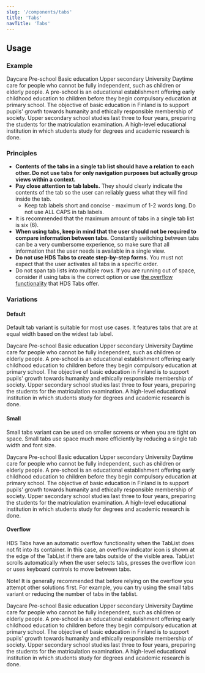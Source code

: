 ```yaml
---
slug: '/components/tabs'
title: 'Tabs'
navTitle: 'Tabs'
---
```




## Usage

### Example

<PlaygroundPreview>
  <Tabs>
    <Tabs.TabList style={{ marginBottom: 'var(--spacing-m)' }}>
      <Tabs.Tab>Daycare</Tabs.Tab>
      <Tabs.Tab>Pre-school</Tabs.Tab>
      <Tabs.Tab>Basic education</Tabs.Tab>
      <Tabs.Tab>Upper secondary</Tabs.Tab>
      <Tabs.Tab>University</Tabs.Tab>
    </Tabs.TabList>
    <Tabs.TabPanel>
      Daytime care for people who cannot be fully independent, such as children or elderly people.
    </Tabs.TabPanel>
    <Tabs.TabPanel>
      A pre-school is an educational establishment offering early childhood education to children before they begin
      compulsory education at primary school.
    </Tabs.TabPanel>
    <Tabs.TabPanel>
      The objective of basic education in Finland is to support pupils&#39; growth towards humanity and ethically
      responsible membership of society.
    </Tabs.TabPanel>
    <Tabs.TabPanel>
      Upper secondary school studies last three to four years, preparing the students for the matriculation examination.
    </Tabs.TabPanel>
    <Tabs.TabPanel>
      A high-level educational institution in which students study for degrees and academic research is done.
    </Tabs.TabPanel>
  </Tabs>
</PlaygroundPreview>

### Principles

- **Contents of the tabs in a single tab list should have a relation to each other. Do not use tabs for only navigation purposes but actually group views within a context.**
- **Pay close attention to tab labels.** They should clearly indicate the contents of the tab so the user can reliably guess what they will find inside the tab.
  - Keep tab labels short and concise - maximum of 1-2 words long. Do not use ALL CAPS in tab labels.
- It is recommended that the maximum amount of tabs in a single tab list is six (6).
- **When using tabs, keep in mind that the user should not be required to compare information between tabs.** Constantly switching between tabs can be a very cumbersome experience, so make sure that all information that the user needs is available in a single view.
- **Do not use HDS Tabs to create step-by-step forms.** You must not expect that the user activates all tabs in a specific order.
- Do not span tab lists into multiple rows. If you are running out of space, consider if using tabs is the correct option or use [the overflow functionality](#overflow) that HDS Tabs offer.

### Variations

#### Default

Default tab variant is suitable for most use cases. It features tabs that are at equal width based on the widest tab label.

<PlaygroundPreview>
  <Tabs>
    <Tabs.TabList style={{ marginBottom: 'var(--spacing-m)' }}>
      <Tabs.Tab>Daycare</Tabs.Tab>
      <Tabs.Tab>Pre-school</Tabs.Tab>
      <Tabs.Tab>Basic education</Tabs.Tab>
      <Tabs.Tab>Upper secondary</Tabs.Tab>
      <Tabs.Tab>University</Tabs.Tab>
    </Tabs.TabList>
    <Tabs.TabPanel>
      Daytime care for people who cannot be fully independent, such as children or elderly people.
    </Tabs.TabPanel>
    <Tabs.TabPanel>
      A pre-school is an educational establishment offering early childhood education to children before they begin
      compulsory education at primary school.
    </Tabs.TabPanel>
    <Tabs.TabPanel>
      The objective of basic education in Finland is to support pupils&#39; growth towards humanity and ethically
      responsible membership of society.
    </Tabs.TabPanel>
    <Tabs.TabPanel>
      Upper secondary school studies last three to four years, preparing the students for the matriculation examination.
    </Tabs.TabPanel>
    <Tabs.TabPanel>
      A high-level educational institution in which students study for degrees and academic research is done.
    </Tabs.TabPanel>
  </Tabs>
</PlaygroundPreview>

#### Small

Small tabs variant can be used on smaller screens or when you are tight on space. Small tabs use space much more efficiently by reducing a single tab width and font size.

<PlaygroundPreview>
  <Tabs small>
    <Tabs.TabList style={{ marginBottom: 'var(--spacing-m)' }}>
      <Tabs.Tab>Daycare</Tabs.Tab>
      <Tabs.Tab>Pre-school</Tabs.Tab>
      <Tabs.Tab>Basic education</Tabs.Tab>
      <Tabs.Tab>Upper secondary</Tabs.Tab>
      <Tabs.Tab>University</Tabs.Tab>
    </Tabs.TabList>
    <Tabs.TabPanel>
      Daytime care for people who cannot be fully independent, such as children or elderly people.
    </Tabs.TabPanel>
    <Tabs.TabPanel>
      A pre-school is an educational establishment offering early childhood education to children before they begin
      compulsory education at primary school.
    </Tabs.TabPanel>
    <Tabs.TabPanel>
      The objective of basic education in Finland is to support pupils&#39; growth towards humanity and ethically
      responsible membership of society.
    </Tabs.TabPanel>
    <Tabs.TabPanel>
      Upper secondary school studies last three to four years, preparing the students for the matriculation examination.
    </Tabs.TabPanel>
    <Tabs.TabPanel>
      A high-level educational institution in which students study for degrees and academic research is done.
    </Tabs.TabPanel>
  </Tabs>
</PlaygroundPreview>

#### Overflow

HDS Tabs have an automatic overflow functionality when the TabList does not fit into its container. In this case, an overflow indicator icon is shown at the edge of the TabList if there are tabs outside of the visible area. TabList scrolls automatically when the user selects tabs, presses the overflow icon or uses keyboard controls to move between tabs.

Note! It is generally recommended that before relying on the overflow you attempt other solutions first. For example, you can try using the small tabs variant or reducing the number of tabs in the tablist.

<PlaygroundPreview>
  <div style={{ maxWidth: '400px' }}>
    <Tabs>
      <Tabs.TabList style={{ marginBottom: 'var(--spacing-m)' }}>
        <Tabs.Tab>Daycare</Tabs.Tab>
        <Tabs.Tab>Pre-school</Tabs.Tab>
        <Tabs.Tab>Basic education</Tabs.Tab>
        <Tabs.Tab>Upper secondary</Tabs.Tab>
        <Tabs.Tab>University</Tabs.Tab>
      </Tabs.TabList>
      <Tabs.TabPanel>
        Daytime care for people who cannot be fully independent, such as children or elderly people.
      </Tabs.TabPanel>
      <Tabs.TabPanel>
        A pre-school is an educational establishment offering early childhood education to children before they begin
        compulsory education at primary school.
      </Tabs.TabPanel>
      <Tabs.TabPanel>
        The objective of basic education in Finland is to support pupils&#39; growth towards humanity and ethically
        responsible membership of society.
      </Tabs.TabPanel>
      <Tabs.TabPanel>
        Upper secondary school studies last three to four years, preparing the students for the matriculation
        examination.
      </Tabs.TabPanel>
      <Tabs.TabPanel>
        A high-level educational institution in which students study for degrees and academic research is done.
      </Tabs.TabPanel>
    </Tabs>
  </div>
</PlaygroundPreview>
